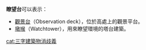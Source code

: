 '''瞭望台'''可以表示：
*[[觀景台|觀景台]]（Observation deck），位於高處上的觀景平台。
*[[墩堠|墩堠]]（Watchtower），用來瞭望環境的塔台建築。

{{消歧义}}

[[cat:三字建築物消歧義|cat:三字建築物消歧義]]